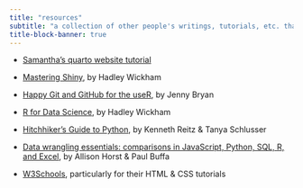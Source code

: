 ```yaml
---
title: "resources"
subtitle: "a collection of other people's writings, tutorials, etc. that I use often"
title-block-banner: true
---
```



* [Samantha's quarto website tutorial](https://ucsb-meds.github.io/creating-quarto-websites/)
* [Mastering Shiny](https://mastering-shiny.org/index.html), by Hadley Wickham 

* [Happy Git and GitHub for the useR](https://happygitwithr.com/), by Jenny Bryan

* [R for Data Science](https://r4ds.had.co.nz/), by Hadley Wickham

* [Hitchhiker's Guide to Python](https://docs.python-guide.org/), by Kenneth Reitz & Tanya Schlusser

* [Data wrangling essentials: comparisons in JavaScript, Python, SQL, R, and Excel](https://observablehq.com/@observablehq/data-wrangling-translations), by Allison Horst & Paul Buffa

* [W3Schools](https://www.w3schools.com/default.asp), particularly for their HTML & CSS tutorials